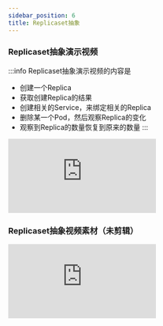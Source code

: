 ```yaml
---
sidebar_position: 6
title: Replicaset抽象
---
```


### Replicaset抽象演示视频

:::info
Replicaset抽象演示视频的内容是
- 创建一个Replica
- 获取创建Replica的结果
- 创建相关的Service，来绑定相关的Replica
- 删除某一个Pod，然后观察Replica的变化
- 观察到Replica的数量恢复到原来的数量
:::

<iframe src="https://takagi3-my.sharepoint.com/personal/zhangziqian_ayaka_space/_layouts/15/embed.aspx?UniqueId=a6d957c8-25f7-43af-9c11-61948b77bd09&embed=%7B%22ust%22%3Atrue%2C%22hv%22%3A%22CopyEmbedCode%22%7D&referrer=OneUpFileViewer&referrerScenario=EmbedDialog.Create" frameborder="0" scrolling="no" allowfullscreen title="replicaset_display.mp4"></iframe>

### Replicaset抽象视频素材（未剪辑）


<iframe src="https://takagi3-my.sharepoint.com/personal/zhangziqian_ayaka_space/_layouts/15/embed.aspx?UniqueId=639b26bd-9c60-42ce-b643-b6b8a0521c06&embed=%7B%22ust%22%3Atrue%2C%22hv%22%3A%22CopyEmbedCode%22%7D&referrer=OneUpFileViewer&referrerScenario=EmbedDialog.Create" frameborder="0" scrolling="no" allowfullscreen title="replicaset.mp4"></iframe>